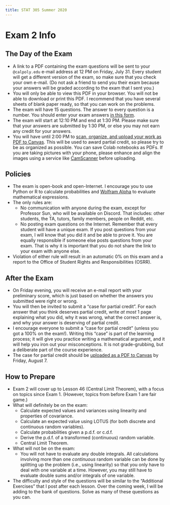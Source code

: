 ```yaml
---
title: STAT 305 Summer 2020
---
```

# Exam 2 Info

## The Day of the Exam

- A link to a PDF containing the exam questions will be sent to your `@calpoly.edu` e-mail address at 12 PM on Friday, July 31. 
Every student will get a different version of the exam, so make sure that you check your own e-mail. (Do not ask a friend to send you 
their exam because your answers will be graded according to the exam that I sent you.)
- You will only be able to view this PDF in your browser. You will not be able to download or print this PDF. I recommend that you 
have several sheets of blank paper ready, so that you can work on the problems.
- The exam will have 15 questions. The answer to every question is a number. 
You should enter your exam answers [in this form](https://forms.gle/ga3WadQM66qavinD9). 
- The exam will start at 12:10 PM and end at 1:30 PM. Please make sure that your answers are submitted by 1:30 PM, or else you 
may not earn any credit for your answers.
- You will have until 2:00 PM to [scan, organize, and upload your work as PDF to Canvas](https://canvas.calpoly.edu/courses/25458/assignments/108470). 
This will be used to award partial credit, so please try to be as organized as possible. You can save Colab notebooks as PDFs. 
If you are taking pictures with your phone, please enhance and align the images using a service like 
[CamScanner](https://www.camscanner.com/) before uploading.

## Policies

- The exam is open-book and open-Internet. I encourage you to use Python or R to calculate probabilities and 
[Wolfram Alpha](http://www.wolframalpha.com) to evaluate mathematical expressions.
- The only rules are:
    - No communication with anyone during the exam, except for Professor Sun, who will be available on Discord. 
That includes: other students, the TA, tutors, family members, people on Reddit, etc. 
    - No posting exam questions on the Internet. Remember that every student will have a unique exam. 
If you post questions from your exam, I will know that you did it and be able to prove it. You are equally
responsible if someone else posts questions from your exam. That is why it is important that you do not share the 
link to your exam with anyone else.
- Violation of either rule will result in an automatic 0% on this exam and a report to the Office of Student 
Rights and Responsibilities (OSRR).

## After the Exam

- On Friday evening, you will receive an e-mail report with your preliminary score, which is just based on whether the answers 
you submitted were right or wrong.
- You will then be invited to submit a "case for partial credit". For each answer that you think deserves partial credit, 
write _at most_ 1 page explaining what you did, why it was wrong, what the correct answer is, and why your answer is 
deserving of partial credit. 
- I encourage everyone to submit a "case for partial credit" (unless you got a 100% on the exam!).
Writing this "case" is part of the learning process; it will give you practice writing a mathematical argument, and it will 
help you iron out your misconceptions. It is not grade-grubbing, but a deliberate part of the course experience.
- The case for partial credit should be [uploaded as a PDF to Canvas](https://canvas.calpoly.edu/courses/25458/assignments/108471) by 
Friday, August 7.

## How to Prepare

- Exam 2 will cover up to Lesson 46 (Central Limit Theorem), with a focus on topics since Exam 1. 
(However, topics from before Exam 1 are fair game.)
- What will definitely be on the exam:
    - Calculate expected values and variances using linearity and properties of covariance.
    - Calculate an expected value using LOTUS (for both discrete and continuous random variables).
    - Calculate probabilities given a p.d.f. or c.d.f.
    - Derive the p.d.f. of a transformed (continuous) random variable.
    - Central Limit Theorem.
- What will not be on the exam:
    - You will not have to evaluate any double integrals. All calculations involving more than one 
    _continuous_ random variable can be done by splitting up the problem (i.e., using linearity) so that 
    you only have to deal with one variable at a time. However, you may still have to 
    evaluate double sums and/or integrals of one variable.
- The difficulty and style of the questions will be similar to the "Additional Exercises" that I post after each lesson. 
Over the coming week, I will be adding to the bank of questions. Solve as many of these questions as you can.
